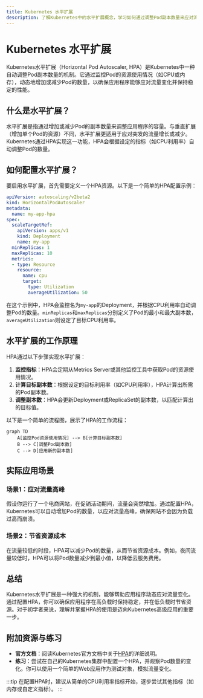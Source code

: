 ```yaml
---
title: Kubernetes 水平扩展
description: 了解Kubernetes中的水平扩展概念，学习如何通过调整Pod副本数量来应对流量变化，并掌握实际应用场景。
---
```


# Kubernetes 水平扩展

Kubernetes水平扩展（Horizontal Pod Autoscaler, HPA）是Kubernetes中一种自动调整Pod副本数量的机制。它通过监控Pod的资源使用情况（如CPU或内存），动态地增加或减少Pod的数量，以确保应用程序能够应对流量变化并保持稳定的性能。

## 什么是水平扩展？

水平扩展是指通过增加或减少Pod的副本数量来调整应用程序的容量。与垂直扩展（增加单个Pod的资源）不同，水平扩展更适用于应对突发的流量增长或减少。Kubernetes通过HPA实现这一功能，HPA会根据设定的指标（如CPU利用率）自动调整Pod的数量。

## 如何配置水平扩展？

要启用水平扩展，首先需要定义一个HPA资源。以下是一个简单的HPA配置示例：

```yaml
apiVersion: autoscaling/v2beta2
kind: HorizontalPodAutoscaler
metadata:
  name: my-app-hpa
spec:
  scaleTargetRef:
    apiVersion: apps/v1
    kind: Deployment
    name: my-app
  minReplicas: 1
  maxReplicas: 10
  metrics:
  - type: Resource
    resource:
      name: cpu
      target:
        type: Utilization
        averageUtilization: 50
```

在这个示例中，HPA会监控名为`my-app`的Deployment，并根据CPU利用率自动调整Pod的数量。`minReplicas`和`maxReplicas`分别定义了Pod的最小和最大副本数，`averageUtilization`则设定了目标CPU利用率。

## 水平扩展的工作原理

HPA通过以下步骤实现水平扩展：

1. **监控指标**：HPA会定期从Metrics Server或其他监控工具中获取Pod的资源使用情况。
2. **计算目标副本数**：根据设定的目标利用率（如CPU利用率），HPA计算出所需的Pod副本数。
3. **调整副本数**：HPA会更新Deployment或ReplicaSet的副本数，以匹配计算出的目标值。

以下是一个简单的流程图，展示了HPA的工作流程：

```mermaid
graph TD
    A[监控Pod资源使用情况] --> B[计算目标副本数]
    B --> C[调整Pod副本数]
    C --> D[应用新的副本数]
```

## 实际应用场景

### 场景1：应对流量高峰

假设你运行了一个电商网站，在促销活动期间，流量会突然增加。通过配置HPA，Kubernetes可以自动增加Pod的数量，以应对流量高峰，确保网站不会因为负载过高而崩溃。

### 场景2：节省资源成本

在流量较低的时段，HPA可以减少Pod的数量，从而节省资源成本。例如，夜间流量较低时，HPA可以将Pod数量减少到最小值，以降低云服务费用。

## 总结

Kubernetes水平扩展是一种强大的机制，能够帮助应用程序动态应对流量变化。通过配置HPA，你可以确保应用程序在高负载时保持稳定，并在低负载时节省资源。对于初学者来说，理解并掌握HPA的使用是迈向Kubernetes高级应用的重要一步。

## 附加资源与练习

- **官方文档**：阅读Kubernetes官方文档中关于[HPA](https://kubernetes.io/docs/tasks/run-application/horizontal-pod-autoscale/)的详细说明。
- **练习**：尝试在自己的Kubernetes集群中配置一个HPA，并观察Pod数量的变化。你可以使用一个简单的Web应用作为测试对象，模拟流量变化。

:::tip
在配置HPA时，建议从简单的CPU利用率指标开始，逐步尝试其他指标（如内存或自定义指标）。
:::